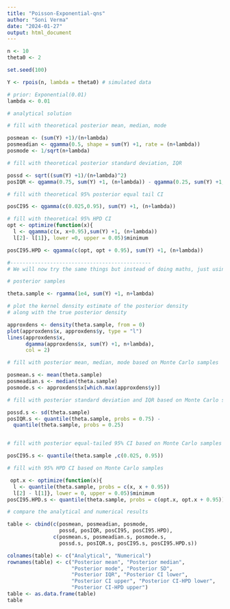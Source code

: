 ---
title: "Poisson-Exponential-qns"
author: "Soni Verma"
date: "2024-01-27"
output: html_document
---

```{r setup, include=TRUE}
n <- 10
theta0 <- 2

set.seed(100)

Y <- rpois(n, lambda = theta0) # simulated data

# prior: Exponential(0.01)
lambda <- 0.01

# analytical solution

# fill with theoretical posterior mean, median, mode

posmean <- (sum(Y) +1)/(n+lambda)
posmeadian <- qgamma(0.5, shape = sum(Y) +1, rate = (n+lambda))
posmode <- 1/sqrt(n+lambda)

# fill with theoretical posterior standard deviation, IQR

possd <- sqrt((sum(Y) +1)/(n+lambda)^2)
posIQR <- qgamma(0.75, sum(Y) +1, (n+lambda)) - qgamma(0.25, sum(Y) +1, (n+lambda) )

# fill with theoretical 95% posterior equal tail CI

posCI95 <- qgamma(c(0.025,0.95), sum(Y) +1, (n+lambda))

# fill with theoretical 95% HPD CI
opt <- optimize(function(x){
  l <- qgamma(c(x, x+0.95),sum(Y) +1, (n+lambda))
  l[2]- l[1]}, lower =0, upper = 0.05)$minimum

posCI95.HPD <- qgamma(c(opt, opt + 0.95), sum(Y) +1, (n+lambda))

#----------------------------------------------
# We will now try the same things but instead of doing maths, just using Monte Carlo

# posterior samples

theta.sample <- rgamma(1e4, sum(Y) +1, n+lambda)

# plot the kernel density estimate of the posterior density 
# along with the true posterior density

approxdens <- density(theta.sample, from = 0)
plot(approxdens$x, approxdens$y, type = "l")
lines(approxdens$x, 
      dgamma(approxdens$x, sum(Y) +1, n+lambda),
      col = 2)

# fill with posterior mean, median, mode based on Monte Carlo samples

posmean.s <- mean(theta.sample)
posmeadian.s <- median(theta.sample)
posmode.s <- approxdens$x[which.max(approxdens$y)]

# fill with posterior standard deviation and IQR based on Monte Carlo samples

possd.s <- sd(theta.sample)
posIQR.s <- quantile(theta.sample, probs = 0.75) -
  quantile(theta.sample, probs = 0.25)


# fill with posterior equal-tailed 95% CI based on Monte Carlo samples

posCI95.s <- quantile(theta.sample ,c(0.025, 0.95))

# fill with 95% HPD CI based on Monte Carlo samples

 opt.x <- optimize(function(x){
  l <- quantile(theta.sample, probs = c(x, x + 0.95))
  l[2] - l[1]}, lower = 0, upper = 0.05)$minimum
posCI95.HPD.s <- quantile(theta.sample, probs = c(opt.x, opt.x + 0.95))

# compare the analytical and numerical results

table <- cbind(c(posmean, posmeadian, posmode, 
                 possd, posIQR, posCI95, posCI95.HPD),
               c(posmean.s, posmeadian.s, posmode.s, 
                 possd.s, posIQR.s, posCI95.s, posCI95.HPD.s))

colnames(table) <- c("Analytical", "Numerical")
rownames(table) <- c("Posterior mean", "Posterior median",
                     "Posterior mode", "Posterior SD",
                     "Posterior IQR", "Posterior CI lower",
                     "Posterior CI upper", "Posterior CI-HPD lower",
                     "Posterior CI-HPD upper")
table <- as.data.frame(table)
table


```
